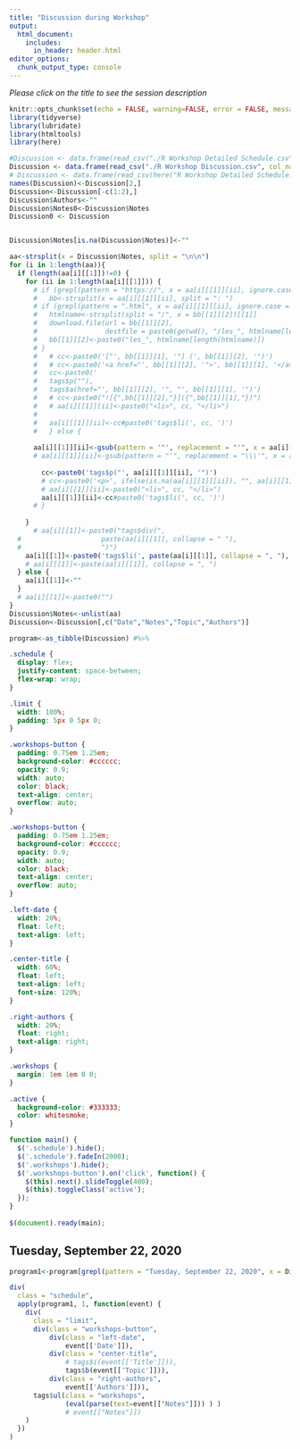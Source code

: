 ```yaml
---
title: "Discussion during Workshop"
output:
  html_document:
    includes:
      in_header: header.html
editor_options: 
  chunk_output_type: console
---
```



*Please click on the title to see the session description*

```r
knitr::opts_chunk$set(echo = FALSE, warning=FALSE, error = FALSE, message = FALSE)
library(tidyverse)
library(lubridate)
library(htmltools)
library(here)
```


```r

#Discussion <- data.frame(read_csv("./R Workshop Detailed Schedule.csv", col_names = FALSE))
Discussion <- data.frame(read_csv("./R Workshop Discussion.csv", col_names = FALSE))
# Discussion <- data.frame(read_csv(here("R Workshop Detailed Schedule.csv"), col_names = FALSE))
names(Discussion)<-Discussion[2,]
Discussion<-Discussion[-c(1:2),]
Discussion$Authors<-""
Discussion$Notes0<-Discussion$Notes
Discussion0 <- Discussion


Discussion$Notes[is.na(Discussion$Notes)]<-""

aa<-strsplit(x = Discussion$Notes, split = "\n\n")
for (i in 1:length(aa)){
  if (length(aa[i][[1]])!=0) {
    for (ii in 1:length(aa[i][[1]])) {
      # if (grepl(pattern = "https://", x = aa[i][[1]][ii], ignore.case = T)) {
      #   bb<-strsplit(x = aa[i][[1]][ii], split = ": ")
      # if (grepl(pattern = ".html", x = aa[i][[1]][ii], ignore.case = T)) {
      #   htmlname<-strsplit(split = "/", x = bb[[1]][2])[[1]]
      #   download.file(url = bb[[1]][2], 
      #                 destfile = paste0(getwd(), "/les_", htmlname[length(htmlname)]))
      #   bb[[1]][2]<-paste0("les_", htmlname[length(htmlname)])
      # }
      #   # cc<-paste0('["', bb[[1]][1], '"] (', bb[[1]][2], '")')
      #   # cc<-paste0('<a href="', bb[[1]][2], '">', bb[[1]][1], '</a>')
      #   cc<-paste0('
      #   tags$p(""),
      #   tags$a(href="', bb[[1]][2], '", "', bb[[1]][1], '")')
      #   # cc<-paste0("![{",bb[[1]][2],"}]({",bb[[1]][1],"})")
      #   # aa[i][[1]][ii]<-paste0("<li>", cc, "</li>")
      # 
      #   aa[i][[1]][ii]<-cc#paste0('tags$li(', cc, ')')
      #   } else {
      
      aa[i][[1]][ii]<-gsub(pattern = '"', replacement = "'", x = aa[i][[1]][ii])
      # aa[i][[1]][ii]<-gsub(pattern = "'", replacement = "\\\'", x = aa[i][[1]][ii])
      
        cc<-paste0('tags$p("', aa[i][[1]][ii], '")')
        # cc<-paste0('<p>', ifelse(is.na(aa[i][[1]][ii]), "", aa[i][[1]][ii]), '</p>')
        # aa[i][[1]][ii]<-paste0("<li>", cc, "</li>")
        aa[i][[1]][ii]<-cc#paste0('tags$li(', cc, ')')
      # }
      
    }
      # aa[i][[1]]<-paste0("tags$div(",
  #                    paste(aa[i][[1]], collapse = " "),
  #                    ")")
    aa[i][[1]]<-paste0('tags$li(', paste(aa[i][[1]], collapse = ", "), ')')
    # aa[i][[1]]<-paste(aa[i][[1]], collapse = ", ")
  } else {
    aa[i][[1]]<-""
  }
  # aa[i][[1]]<-paste0("")
}
Discussion$Notes<-unlist(aa)
Discussion<-Discussion[,c("Date","Notes","Topic","Authors")]

program<-as_tibble(Discussion) #%>%


```

```css
.schedule {
  display: flex;
  justify-content: space-between;
  flex-wrap: wrap;
}

.limit {
  width: 100%;
  padding: 5px 0 5px 0;
}

.workshops-button {
  padding: 0.75em 1.25em;
  background-color: #cccccc;
  opacity: 0.9;
  width: auto;
  color: black;
  text-align: center;
  overflow: auto;
}

.workshops-button {
  padding: 0.75em 1.25em;
  background-color: #cccccc;
  opacity: 0.9;
  width: auto;
  color: black;
  text-align: center;
  overflow: auto;
}

.left-date {
  width: 20%;
  float: left;
  text-align: left;
}

.center-title {
  width: 60%;
  float: left;
  text-align: left;
  font-size: 120%;
}

.right-authors {
  width: 20%;
  float: right;
  text-align: right;
}

.workshops {
  margin: 1em 1em 0 0;
}

.active {
  background-color: #333333;
  color: whitesmoke;
}

```

```js
function main() {
  $('.schedule').hide();
  $('.schedule').fadeIn(2000);
  $('.workshops').hide();
  $('.workshops-button').on('click', function() {
    $(this).next().slideToggle(400);
    $(this).toggleClass('active');
  });
}
 
$(document).ready(main);
```

## Tuesday, September 22, 2020

```r
program1<-program[grepl(pattern = "Tuesday, September 22, 2020", x = Discussion0$Date), ]

div(
  class = "schedule",
  apply(program1, 1, function(event) {
    div(
      class = "limit",
      div(class = "workshops-button", 
          div(class = "left-date", 
              event[['Date']]),
          div(class = "center-title", 
              # tags$i(event[['Title']])),
              tags$b(event[['Topic']])),
          div(class = "right-authors",
              event[['Authors']])),
      tags$ul(class = "workshops",
              (eval(parse(text=event[["Notes"]])) ) )
              # event[["Notes"]])
    )
  })
)
```


